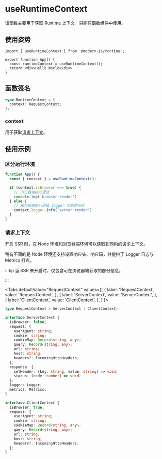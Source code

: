 # useRuntimeContext

该函数主要用于获取 Runtime 上下文，只能在函数组件中使用。

## 使用姿势

```tsx
import { useRuntimeContext } from '@modern-js/runtime';

export function App() {
  const runtimeContext = useRuntimeContext();
  return <div>Hello World</div>
}
```

## 函数签名

```ts
type RuntimeContext = {
  context: RequestContext;
};
```

### context

用于获取[请求上下文](#请求上下文)。

## 使用示例

### 区分运行环境

```ts
function App() {
  const { context } = useRuntimeContext();

  if (context.isBrowser === true) {
    // 浏览器端执行逻辑
    console.log('browser render')
  } else {
    // 服务器端执行逻辑 logger 功能需开启
    context.logger.info('server render')
  }
}
```

### 请求上下文

开启 SSR 时，在 Node 环境和浏览器端环境可以获取到同构的请求上下文。

稍有不同的是 Node 环境还支持设置响应头、响应码，并提供了 Logger 日志与 Metrics 打点。

:::tip
当 SSR 未开启时，仅包含可在浏览器端获取的部分信息。

:::


<Tabs
  defaultValue="RequestContext"
  values={[
    { label: 'RequestContext', value: 'RequestContext', },
    { label: 'ServerContext', value: 'ServerContext', },
    { label: 'ClientContext', value: 'ClientContext', },
  ]
}>
<TabItem value="RequestContext">

```ts
type RequestContext = ServerContext | ClientContext;
```

</TabItem>
<TabItem value="ServerContext">

```ts
interface ServerContext {
  isBrowser: false;
  request: {
    userAgent: string;
    cookie: string;
    cookieMap: Record<string, any>;
    query: Record<string, any>;
    url: string;
    host: string;
    headers?: IncomingHttpHeaders;
  };
  response: {
    setHeader: (key: string, value: string) => void;
    status: (code: number) => void;
  };
  logger: Logger;
  metrics: Metrics;
}
```

</TabItem>
<TabItem value="ClientContext">

```ts
interface ClientContext {
  isBrowser: true;
  request: {
    userAgent: string;
    cookie: string;
    cookieMap: Record<string, any>;
    query: Record<string, any>;
    url: string;
    host: string;
    headers?: IncomingHttpHeaders;
  };
}
```

</TabItem>
</Tabs>
